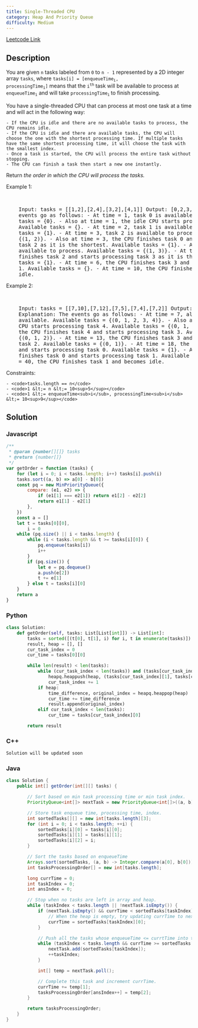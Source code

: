 ```yaml
---
title: Single-Threaded CPU
category: Heap And Priority Queue
difficulty: Medium
---
```


<Callout>

[Leetcode Link](https://leetcode.com/problems/single-threaded-cpu)

</Callout>

## Description

You are given <code>n</code>​​​​​​ tasks labeled from <code>0</code> to <code>n - 1</code> represented by a 2D integer array <code>tasks</code>, where <code>tasks[i] = [enqueueTime<sub>i</sub>, processingTime<sub>i</sub>]</code> means that the <code>i<sup>​​​​​​th</sup></code>​​​​ task will be available to process at <code>enqueueTime<sub>i</sub></code> and will take <code>processingTime<sub>i</sub></code><sub> </sub>to finish processing.

You have a single-threaded CPU that can process at most one task at a time and will act in the following way:

    - If the CPU is idle and there are no available tasks to process, the CPU remains idle.
    - If the CPU is idle and there are available tasks, the CPU will choose the one with the shortest processing time. If multiple tasks have the same shortest processing time, it will choose the task with the smallest index.
    - Once a task is started, the CPU will process the entire task without stopping.
    - The CPU can finish a task then start a new one instantly.

Return _the order in which the CPU will process the tasks._

Example 1:

<br />
<pre className="overflow-x-auto">
	Input: tasks = [[1,2],[2,4],[3,2],[4,1]] Output: [0,2,3,1] Explanation: The
	events go as follows: - At time = 1, task 0 is available to process. Available
	tasks = {0}. - Also at time = 1, the idle CPU starts processing task 0.
	Available tasks = {}. - At time = 2, task 1 is available to process. Available
	tasks = {1}. - At time = 3, task 2 is available to process. Available tasks ={' '}
	{(1, 2)}. - Also at time = 3, the CPU finishes task 0 and starts processing
	task 2 as it is the shortest. Available tasks = {1}. - At time = 4, task 3 is
	available to process. Available tasks = {(1, 3)}. - At time = 5, the CPU
	finishes task 2 and starts processing task 3 as it is the shortest. Available
	tasks = {1}. - At time = 6, the CPU finishes task 3 and starts processing task
	1. Available tasks = {}. - At time = 10, the CPU finishes task 1 and becomes
	idle.
</pre>

Example 2:

<br />
<pre className="overflow-x-auto">
	Input: tasks = [[7,10],[7,12],[7,5],[7,4],[7,2]] Output: [4,3,2,0,1]
	Explanation: The events go as follows: - At time = 7, all the tasks become
	available. Available tasks = {(0, 1, 2, 3, 4)}. - Also at time = 7, the idle
	CPU starts processing task 4. Available tasks = {(0, 1, 2, 3)}. - At time = 9,
	the CPU finishes task 4 and starts processing task 3. Available tasks ={' '}
	{(0, 1, 2)}. - At time = 13, the CPU finishes task 3 and starts processing
	task 2. Available tasks = {(0, 1)}. - At time = 18, the CPU finishes task 2
	and starts processing task 0. Available tasks = {1}. - At time = 28, the CPU
	finishes task 0 and starts processing task 1. Available tasks = {}. - At time
	= 40, the CPU finishes task 1 and becomes idle.
</pre>

Constraints:

    - <code>tasks.length == n</code>
    - <code>1 &lt;= n &lt;= 10<sup>5</sup></code>
    - <code>1 &lt;= enqueueTime<sub>i</sub>, processingTime<sub>i</sub> &lt;= 10<sup>9</sup></code>

## Solution

### Javascript

```javascript
/**
 * @param {number[][]} tasks
 * @return {number[]}
 */
var getOrder = function (tasks) {
	for (let i = 0; i < tasks.length; i++) tasks[i].push(i)
	tasks.sort((a, b) => a[0] - b[0])
	const pq = new MinPriorityQueue({
		compare: (e1, e2) => {
			if (e1[1] === e2[1]) return e1[2] - e2[2]
			return e1[1] - e2[1]
		},
	})
	const a = []
	let t = tasks[0][0],
		i = 0
	while (pq.size() || i < tasks.length) {
		while (i < tasks.length && t >= tasks[i][0]) {
			pq.enqueue(tasks[i])
			i++
		}
		if (pq.size()) {
			let e = pq.dequeue()
			a.push(e[2])
			t += e[1]
		} else t = tasks[i][0]
	}
	return a
}
```

### Python

```python
class Solution:
    def getOrder(self, tasks: List[List[int]]) -> List[int]:
        tasks = sorted([(t[0], t[1], i) for i, t in enumerate(tasks)])
        result, heap = [], []
        cur_task_index = 0
        cur_time = tasks[0][0]

        while len(result) < len(tasks):
            while (cur_task_index < len(tasks)) and (tasks[cur_task_index][0] <= cur_time):
                heapq.heappush(heap, (tasks[cur_task_index][1], tasks[cur_task_index][2]))
                cur_task_index += 1
            if heap:
                time_difference, original_index = heapq.heappop(heap)
                cur_time += time_difference
                result.append(original_index)
            elif cur_task_index < len(tasks):
                cur_time = tasks[cur_task_index][0]

        return result

```

### C++

```cpp
Solution will be updated soon
```

### Java

```java
class Solution {
    public int[] getOrder(int[][] tasks) {

        // Sort based on min task processing time or min task index.
        PriorityQueue<int[]> nextTask = new PriorityQueue<int[]>((a, b) -> (a[1] != b[1] ? (a[1] - b[1]) : (a[2] - b[2])));

        // Store task enqueue time, processing time, index.
        int sortedTasks[][] = new int[tasks.length][3];
        for (int i = 0; i < tasks.length; ++i) {
            sortedTasks[i][0] = tasks[i][0];
            sortedTasks[i][1] = tasks[i][1];
            sortedTasks[i][2] = i;
        }

        // Sort the tasks based on enqueueTime
        Arrays.sort(sortedTasks, (a, b) -> Integer.compare(a[0], b[0]));
        int tasksProcessingOrder[] = new int[tasks.length];

        long currTime = 0;
        int taskIndex = 0;
        int ansIndex = 0;

        // Stop when no tasks are left in array and heap.
        while (taskIndex < tasks.length || !nextTask.isEmpty()) {
            if (nextTask.isEmpty() && currTime < sortedTasks[taskIndex][0]) {
                // When the heap is empty, try updating currTime to next task's enqueue time.
                currTime = sortedTasks[taskIndex][0];
            }

            // Push all the tasks whose enqueueTime <= currtTime into the heap.
            while (taskIndex < tasks.length && currTime >= sortedTasks[taskIndex][0]) {
                nextTask.add(sortedTasks[taskIndex]);
                ++taskIndex;
            }

            int[] temp = nextTask.poll();

            // Complete this task and increment currTime.
            currTime += temp[1];
            tasksProcessingOrder[ansIndex++] = temp[2];
        }

        return tasksProcessingOrder;
    }
}

```
